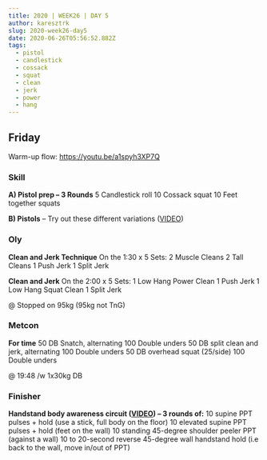 ```yaml
---
title: 2020 | WEEK26 | DAY 5
author: karesztrk
slug: 2020-week26-day5
date: 2020-06-26T05:56:52.882Z
tags:
  - pistol
  - candlestick
  - cossack
  - squat
  - clean
  - jerk
  - power
  - hang
---
```


## Friday

Warm-up flow: <https://youtu.be/a1spyh3XP7Q>

### Skill

**A) Pistol prep – 3 Rounds**
5 Candlestick roll
10 Cossack squat
10 Feet together squats

**B) Pistols** – Try out these different variations ([VIDEO](https://vimeo.com/414503642/c1167bdae9))

### Oly

**Clean and Jerk Technique**
On the 1:30 x 5 Sets:
2 Muscle Cleans
2 Tall Cleans
1 Push Jerk
1 Split Jerk

**Clean and Jerk**
On the 2:00 x 5 Sets:
1 Low Hang Power Clean
1 Push Jerk
1 Low Hang Squat Clean
1 Split Jerk

@ Stopped on 95kg (95kg not TnG)

### Metcon

**For time**
50 DB Snatch, alternating
100 Double unders
50 DB split clean and jerk, alternating
100 Double unders
50 DB overhead squat (25/side)
100 Double unders

@ 19:48 /w 1x30kg DB

### Finisher

**Handstand body awareness circuit ([VIDEO](https://vimeo.com/419376294/769e515b22)) – 3 rounds of:**
10 supine PPT pulses + hold (use a stick, full body on the floor)
10 elevated supine PPT pulses + hold (feet on the wall)
10 standing 45-degree shoulder peeler PPT (against a wall)
10 to 20-second reverse 45-degree wall handstand hold (i.e back to the wall, move in/out of PPT)
